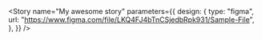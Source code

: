 
<Meta title="Docs|Test" />

<Story
  name="My awesome story"
  parameters={{
    design: {
      type: "figma",
      url: "https://www.figma.com/file/LKQ4FJ4bTnCSjedbRpk931/Sample-File",
    },
  }}
/>
